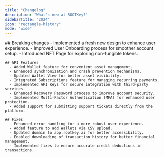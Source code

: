 ```yaml
---
title: "Changelog"
description: "What's new at ROOTKey?"
sidebarTitle: "2024"
icon: "rectangle-history"
mode: "wide"
---
```


<AccordionGroup>
  <Accordion title="June 2024" defaultOpen>
    ## Breaking changes
      - Implemented a fresh new design to enhance user experience.
      - Improved User Onboarding process for smoother account setup.
      - Introduced NFT Page for exploring non-fungible tokens.


    ## API Features
      - Added Wallet feature for convenient asset management.
      - Enhanced synchronization and crash prevention mechanisms.
      - Updated Wallet View for better asset visibility.
      - Integrated Subscriptions feature for managing recurring payments.
      - Implemented API Keys for secure integration with third-party services.
      - Enhanced Recovery Password process to improve account security.
      - Implemented Multi-Factor Authentication (MFA) for enhanced user protection.
      - Added support for submitting support tickets directly from the platform.
    
    ## Fixes
      - Enhanced error handling for a more robust user experience.
      - Added feature to add Wallets via CSV upload.
      - Updated domain to app.rootkey.ai for better accessibility.
      - Enabled downloading of transaction history for better financial management.
      - Implemented fixes to ensure accurate credit deductions in transactions.
    
  </Accordion>
</AccordionGroup>
